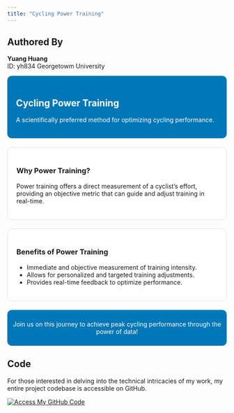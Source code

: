 ```yaml
---
title: "Cycling Power Training"
---
```

## Authored By
**Yuang Huang**  
ID: yh834
Georgetowm University

<div style="background-color: #0077B6; color: white; padding: 20px; border-radius: 10px;">

## Cycling Power Training

A scientifically preferred method for optimizing cycling performance.

</div>

<div style="background-color: #FFFFFF; margin-top: 20px; padding: 20px; border-radius: 10px; border: 1px solid #e0e0e0;">

### Why Power Training?

Power training offers a direct measurement of a cyclist's effort, providing an objective metric that can guide and adjust training in real-time.

</div>

<div style="background-color: #FFFFFF; margin-top: 20px; padding: 20px; border-radius: 10px; border: 1px solid #e0e0e0;">

### Benefits of Power Training

- Immediate and objective measurement of training intensity.
- Allows for personalized and targeted training adjustments.
- Provides real-time feedback to optimize performance.

</div>

<div style="margin-top: 20px; background-color: #0077B6; color: white; padding: 10px; text-align: center; border-radius: 10px;">

Join us on this journey to achieve peak cycling performance through the power of data!

</div>

## Code

For those interested in delving into the technical intricacies of my work, my entire project codebase is accessible on GitHub.

[![Access My GitHub Code](https://img.shields.io/badge/View%20Code-GitHub-green)](https://github.com/anly501/dsan-5000-project-LHfashi)


